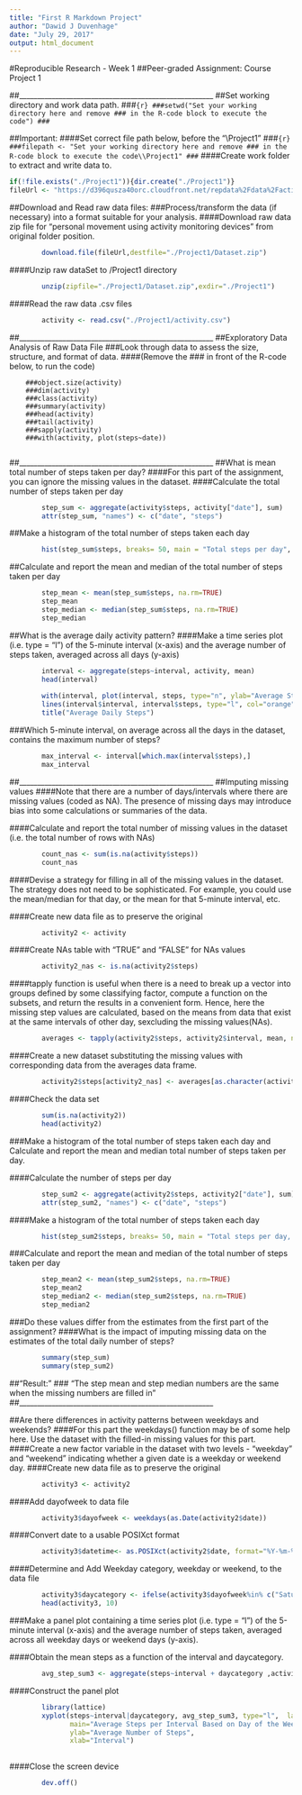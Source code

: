```yaml
---
title: "First R Markdown Project"
author: "Dawid J Duvenhage"
date: "July 29, 2017"
output: html_document
---
```


#Reproducible Research - Week 1
##Peer-graded Assignment: Course Project 1

##______________________________________________________
##Set working directory and work data path.
###```{r}
###setwd("Set your working directory here and remove ### in the R-code block to execute the code")
###```

##Important:
####Set correct file path below, before the "\\Project1"
###```{r}
###filepath <- "Set your working directory here and remove ### in the R-code block to execute the code\\Project1"
###```
####Create work folder to extract and write data to.
```r
if(!file.exists("./Project1")){dir.create("./Project1")}
fileUrl <- "https://d396qusza40orc.cloudfront.net/repdata%2Fdata%2Factivity.zip"
```
##Download and Read raw data files:
###Process/transform the data (if necessary) into a format suitable for your analysis.
####Download raw data zip file for "personal movement using activity monitoring devices" from original folder position.
```r
        download.file(fileUrl,destfile="./Project1/Dataset.zip")
```
####Unzip raw dataSet to /Project1 directory
```r
        unzip(zipfile="./Project1/Dataset.zip",exdir="./Project1")
```
####Read the raw data .csv files 
```r
        activity <- read.csv("./Project1/activity.csv")
```
##______________________________________________________
##Exploratory Data Analysis of Raw Data File
###Look through data to assess the size, structure, and format of data.
####(Remove the ### in front of the R-code below, to run the code)

        ###object.size(activity)
        ###dim(activity)
        ###class(activity)
        ###summary(activity)
        ###head(activity)
        ###tail(activity)
        ###sapply(activity)
        ###with(activity, plot(steps~date))
      
##______________________________________________________
##What is mean total number of steps taken per day?
####For this part of the assignment, you can ignore the missing values in the dataset.
####Calculate the total number of steps taken per day
```r
        step_sum <- aggregate(activity$steps, activity["date"], sum)
        attr(step_sum, "names") <- c("date", "steps")
``` 
##Make a histogram of the total number of steps taken each day
```r
        hist(step_sum$steps, breaks= 50, main = "Total steps per day", xlab = "totals steps", col="green")
``` 

##Calculate and report the mean and median of the total number of steps taken per day
```r
        step_mean <- mean(step_sum$steps, na.rm=TRUE)
        step_mean
        step_median <- median(step_sum$steps, na.rm=TRUE)
        step_median
```       
##What is the average daily activity pattern?
####Make a time series plot (i.e. type = "l") of the 5-minute interval (x-axis) and the average number of steps taken, averaged across all days (y-axis)
```r
        interval <- aggregate(steps~interval, activity, mean)
        head(interval)
        
        with(interval, plot(interval, steps, type="n", ylab="Average Steps per Day") )
        lines(interval$interval, interval$steps, type="l", col="orange")
        title("Average Daily Steps")
```    

###Which 5-minute interval, on average across all the days in the dataset, contains the maximum number of steps?
```r
        max_interval <- interval[which.max(interval$steps),]
        max_interval
```          
##______________________________________________________
##Imputing missing values
####Note that there are a number of days/intervals where there are missing values (coded as NA). The presence of missing days may introduce bias into some calculations or summaries of the data.

####Calculate and report the total number of missing values in the dataset (i.e. the total number of rows with NAs)
```r
        count_nas <- sum(is.na(activity$steps))
        count_nas
```         
####Devise a strategy for filling in all of the missing values in the dataset. The strategy does not need to be sophisticated. For example, you could use the mean/median for that day, or the mean for that 5-minute interval, etc.

####Create new data file as to preserve the original
```r
        activity2 <- activity
```  
####Create NAs table with "TRUE" and "FALSE" for NAs values
```r
        activity2_nas <- is.na(activity2$steps)
```        
####tapply function is useful when there is a need to break up a vector into groups defined by some classifying factor, compute a function on the subsets, and return the results in a convenient form. Hence, here the missing step values are calculated, based on the means from data that exist at the same intervals of other day, sexcluding the missing values(NAs).
```r
        averages <- tapply(activity2$steps, activity2$interval, mean, na.rm=TRUE, simplify = TRUE)
```
####Create a new dataset substituting the missing values with corresponding data from the averages data frame.
```r
        activity2$steps[activity2_nas] <- averages[as.character(activity2$interval[activity2_nas])]
```  
####Check the data set
```r
        sum(is.na(activity2))
        head(activity2)
```        
###Make a histogram of the total number of steps taken each day and Calculate and report the mean and median total number of steps taken per day.

####Calculate the number of steps per day
```r
        step_sum2 <- aggregate(activity2$steps, activity2["date"], sum)
        attr(step_sum2, "names") <- c("date", "steps")
```         
####Make a histogram of the total number of steps taken each day
```r
        hist(step_sum2$steps, breaks= 50, main = "Total steps per day, adjusted for missing data.", xlab = "totals steps", col="yellow")
```       

###Calculate and report the mean and median of the total number of steps taken per day
```r
        step_mean2 <- mean(step_sum2$steps, na.rm=TRUE)
        step_mean2
        step_median2 <- median(step_sum2$steps, na.rm=TRUE)
        step_median2
```          
###Do these values differ from the estimates from the first part of the assignment? 
####What is the impact of imputing missing data on the estimates of the total daily number of steps?   
```r
        summary(step_sum)
        summary(step_sum2)
```          
##"Result:" 
###         "The step mean and step median numbers are the same when the missing numbers are filled in"
##______________________________________________________

##Are there differences in activity patterns between weekdays and weekends?
####For this part the weekdays() function may be of some help here. Use the dataset with the filled-in missing values for this part.
####Create a new factor variable in the dataset with two levels - "weekday" and "weekend" indicating whether a given date is a weekday or weekend day.
####Create new data file as to preserve the original
```r
        activity3 <- activity2
```         
####Add dayofweek to data file
```r
        activity3$dayofweek <- weekdays(as.Date(activity2$date))
```         
####Convert date to a usable POSIXct format
```r
        activity3$datetime<- as.POSIXct(activity2$date, format="%Y-%m-%d")   
```         
####Determine and Add Weekday category, weekday or weekend, to the data file
```r
        activity3$daycategory <- ifelse(activity3$dayofweek%in% c("Saturday", "Sunday"), "Weekend", "Weekday")
        head(activity3, 10)
```        
###Make a panel plot containing a time series plot (i.e. type = "l") of the 5-minute interval (x-axis) and the average number of steps taken, averaged across all weekday days or weekend days (y-axis).    

####Obtain the mean steps as a function of the interval and daycategory.
```r
        avg_step_sum3 <- aggregate(steps~interval + daycategory ,activity3, mean)
```         
####Construct the panel plot
```r
        library(lattice) 
        xyplot(steps~interval|daycategory, avg_step_sum3, type="l",  layout = c(1,2),
               main="Average Steps per Interval Based on Day of the Week Category",
               ylab="Average Number of Steps", 
               xlab="Interval")
        
```          

####Close the screen device
```r
        dev.off()
``` 